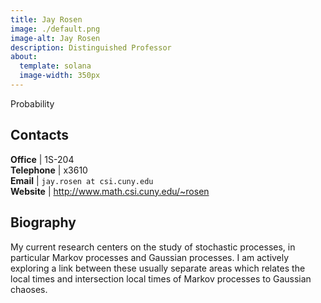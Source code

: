 ```yaml
---
title: Jay Rosen
image: ./default.png
image-alt: Jay Rosen
description: Distinguished Professor
about:
  template: solana
  image-width: 350px
---
```



Probability


## Contacts

<i class="bi bi-door-open"></i> **Office** | 1S-204 <br/>
<i class="bi bi-telephone"></i> **Telephone** | x3610 <br/>
<i class="bi bi-mailbox"></i> **Email** | `jay.rosen at csi.cuny.edu` <br/>
<i class="bi bi-x-diamond"></i> **Website**  | [http://www.math.csi.cuny.edu/~rosen](http://www.math.csi.cuny.edu/~rosen) <br/>

## Biography

My current research centers on the study of stochastic processes, in
particular Markov processes and Gaussian processes. I am actively
exploring a link between these usually separate areas which relates
the local times and intersection local times of Markov processes to
Gaussian chaoses.


